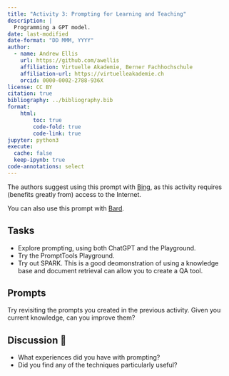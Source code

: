```yaml
---
title: "Activity 3: Prompting for Learning and Teaching"
description: |
  Programming a GPT model.
date: last-modified
date-format: "DD MMM, YYYY"
author: 
  - name: Andrew Ellis
    url: https://github.com/awellis
    affiliation: Virtuelle Akademie, Berner Fachhochschule
    affiliation-url: https://virtuelleakademie.ch
    orcid: 0000-0002-2788-936X
license: CC BY
citation: true
bibliography: ../bibliography.bib
format:
    html:
        toc: true
        code-fold: true
        code-link: true
jupyter: python3
execute: 
  cache: false
  keep-ipynb: true
code-annotations: select
---
```







The authors suggest using this prompt with [Bing](https://www.bing.com/), as this activity requires (benefits greatly from) access to the Internet.

You can also use this prompt with [Bard](https://bard.google.com/).






## Tasks

- Explore prompting, using both ChatGPT and the Playground. 
- Try the PromptTools Playground.
- Try out SPARK. This is a good deomonstration of using a knowledge base and document retrieval can allow you to create a QA tool.

:::{.callout-tip}
## Prompts

Try revisiting the prompts you created in the previous activity. Given you current knowledge, can you improve them?
:::



:::{.callout-caution}
## Discussion 💬 

- What experiences did you have with prompting?
- Did you find any of the techniques particularly useful?
:::

